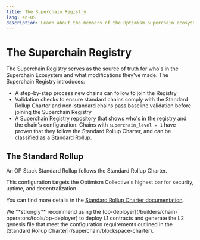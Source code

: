 ```yaml
---
title: The Superchain Registry
lang: en-US
description: Learn about the members of the Optimism Superchain ecosystem.
---
```



# The Superchain Registry

The Superchain Registry serves as the source of truth for who's in the Superchain Ecosystem and what modifications they've made. The Superchain Registry introduces:

*   A step-by-step process new chains can follow to join the Registry
*   Validation checks to ensure standard chains comply with the Standard Rollup Charter and non-standard chains pass baseline validation before joining the Superchain Registry
*   A Superchain Registry repository that shows who's in the registry and the chain's configuration. Chains with `superchain_level = 1` have proven that they follow the Standard Rollup Charter, and can be classified as a Standard Rollup.

## The Standard Rollup

An OP Stack Standard Rollup follows the Standard Rollup Charter.

This configuration targets the Optimism Collective's highest bar for security, uptime, and decentralization.

You can find more details in the [Standard Rollup Charter documentation](/superchain/blockspace-charter).

<Callout type="info">
  We **strongly** recommend using the [op-deployer](/builders/chain-operators/tools/op-deployer) to deploy L1 contracts and generate the L2 genesis file that meet the configuration requirements outlined in the [Standard Rollup Charter](/superchain/blockspace-charter).
</Callout>
